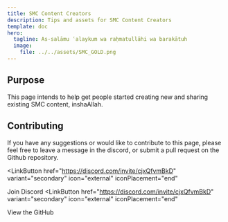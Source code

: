 ```yaml
---
title: SMC Content Creators
description: Tips and assets for SMC Content Creators
template: doc
hero:
  tagline: As-salāmu ʿalaykum wa raḥmatullāhi wa barakātuh
  image:
    file: ../../assets/SMC_GOLD.png
---
```



## Purpose

This page intends to help get people started creating new and sharing existing SMC content, inshaAllah.

## Contributing

If you have any suggestions or would like to contribute to this page, please feel free to leave a message in the discord, or submit a pull request on the Github repository.

<LinkButton
  href="https://discord.com/invite/cjxQfvmBkD"
  variant="secondary"
  icon="external"
  iconPlacement="end"
>
 Join Discord
</LinkButton>
<LinkButton
  href="https://discord.com/invite/cjxQfvmBkD"
  variant="secondary"
  icon="external"
  iconPlacement="end"
>
 View the GitHub
</LinkButton>
